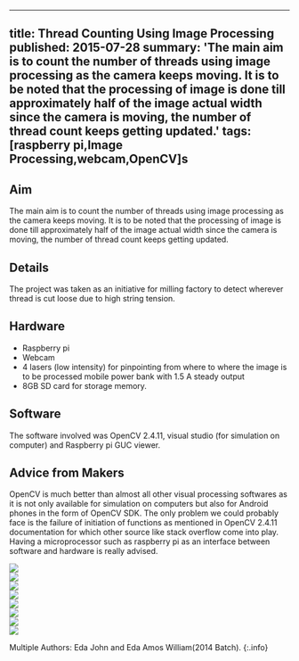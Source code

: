 <!-- ---
title: Thread Counting Using Image Processing
tags: [raspberry pi,Image Processing,webcam,OpenCV]
layout: article
mode: normal
type: article
sharing: true
author: Eda John
show_author_profile: true
show_title: true
full_width: false
header: true
cover: /assets/images/blog/thumbnails/Thread Counting Using Image Processing.png
--- -->


---
title: Thread Counting Using Image Processing
published: 2015-07-28
summary: 'The main aim is to count the number of threads using image processing as the camera keeps moving. It is to be noted that the processing of image is done till approximately half of the image actual width since the camera is moving, the number of thread count keeps getting updated.'
tags: [raspberry pi,Image Processing,webcam,OpenCV]s
---

## Aim
The main aim is to count the number of threads using image processing as the camera keeps moving. It is to be noted that the processing of image is done till approximately half of the image actual width since the camera is moving, the number of thread count keeps getting updated.
<!--more-->
## Details
The project was taken as an initiative for milling factory to detect wherever thread is cut loose due to high string tension.

## Hardware
- Raspberry pi
- Webcam
- 4 lasers (low intensity) for pinpointing from where to where the image is to be processed  mobile power bank with 1.5 A steady output
- 8GB SD card for storage memory.

## Software
The software involved was OpenCV 2.4.11, visual studio (for simulation on computer) and Raspberry pi GUC viewer.

## Advice from Makers
OpenCV is much better than almost all other visual processing softwares as it is not only available for simulation on computers but also for Android phones in the form of OpenCV SDK. The only problem we could probably face is the failure of initiation of functions as mentioned in OpenCV 2.4.11 documentation for which other source like stack overflow come into play. Having a microprocessor such as raspberry pi as an interface between software and hardware is really advised.

<div class="swiper swiper-demo">
  <div class="swiper__wrapper">
    <div class="swiper__slide"><img class="image image" src="{{site.baseurl}}/assets/images/blog/Thread-Counting/1.png"/></div>
    <div class="swiper__slide"><img class="image image" src="{{site.baseurl}}/assets/images/blog/Thread-Counting/2.png"/></div>
    <div class="swiper__slide"><img class="image image" src="{{site.baseurl}}/assets/images/blog/Thread-Counting/3.png"/></div>
    <div class="swiper__slide"><img class="image image" src="{{site.baseurl}}/assets/images/blog/Thread-Counting/4.png"/></div>
    <div class="swiper__slide"><img class="image image" src="{{site.baseurl}}/assets/images/blog/Thread-Counting/5.png"/></div>
    <div class="swiper__slide"><img class="image image" src="{{site.baseurl}}/assets/images/blog/Thread-Counting/6.png"/></div>
    <div class="swiper__slide"><img class="image image" src="{{site.baseurl}}/assets/images/blog/Thread-Counting/8.png"/></div>
    <div class="swiper__slide"><img class="image image" src="{{site.baseurl}}/assets/images/blog/Thread-Counting/9.png"/></div>
  </div>
  <div class="swiper__button swiper__button--prev fas fa-chevron-left"></div>
  <div class="swiper__button swiper__button--next fas fa-chevron-right"></div>
</div>

<style>
.swiper-demo {
  height: auto;
}

</style>
<script>
{%- include scripts/lib/swiper.js -%}
var SOURCES = window.TEXT_VARIABLES.sources;
window.Lazyload.js(SOURCES.jquery, function() {
  $('.swiper-demo').swiper();
});
</script>

Multiple Authors: Eda John and Eda Amos William(2014 Batch).
{:.info}